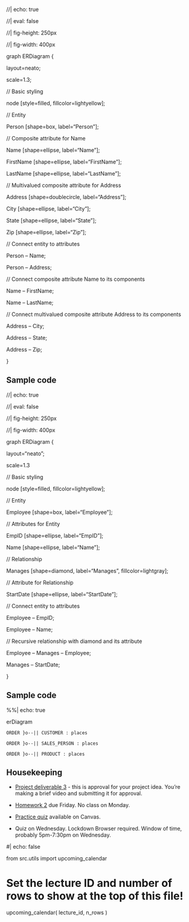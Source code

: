 



//| echo: true

//| eval: false

//| fig-height: 250px

//| fig-width: 400px

graph ERDiagram {

  layout=neato;

  scale=1.3;

  // Basic styling

  node [style=filled, fillcolor=lightyellow];



  // Entity

  Person [shape=box, label="Person"];

  

  // Composite attribute for Name

  Name [shape=ellipse, label="Name"];

  FirstName [shape=ellipse, label="FirstName"];

  LastName [shape=ellipse, label="LastName"];



  // Multivalued composite attribute for Address

  Address [shape=doublecircle, label="Address"];

  City [shape=ellipse, label="City"];

  State [shape=ellipse, label="State"];

  Zip [shape=ellipse, label="Zip"];



  // Connect entity to attributes

  Person -- Name;

  Person -- Address;



  // Connect composite attribute Name to its components

  Name -- FirstName;

  Name -- LastName;



  // Connect multivalued composite attribute Address to its components

  Address -- City;

  Address -- State;

  Address -- Zip;

}



## Sample code





//| echo: true

//| eval: false

//| fig-height: 250px

//| fig-width: 400px

graph ERDiagram {

  layout="neato";

  scale=1.3

  // Basic styling

  node [style=filled, fillcolor=lightyellow];



  // Entity

  Employee [shape=box, label="Employee"];



  // Attributes for Entity

  EmpID [shape=ellipse, label="EmpID"];

  Name [shape=ellipse, label="Name"];

  

  // Relationship

  Manages [shape=diamond, label="Manages", fillcolor=lightgray];



  // Attribute for Relationship

  StartDate [shape=ellipse, label="StartDate"];



  // Connect entity to attributes

  Employee -- EmpID;

  Employee -- Name;



  // Recursive relationship with diamond and its attribute

  Employee -- Manages -- Employee;

  Manages -- StartDate;

}





## Sample code





%%| echo: true

erDiagram

    ORDER }o--|| CUSTOMER : places

    ORDER }o--|| SALES_PERSON : places

    ORDER }o--|| PRODUCT : places





## Housekeeping



- [Project deliverable 3](https://virginiacommonwealth.instructure.com/courses/85746/pages/project-overview-and-deliverable-summary) - this is approval for your project idea. You're making a brief video and submitting it for approval.

- [Homework 2](https://virginiacommonwealth.instructure.com/courses/85746/assignments/725427) due Friday. No class on Monday.

- [Practice quiz](https://virginiacommonwealth.instructure.com/courses/85746/quizzes/174180) available on Canvas.

- Quiz on Wednesday. Lockdown Browser required. Window of time, probably 5pm-7:30pm on Wednesday.



#| echo: false

from src.utils import upcoming_calendar

# Set the lecture ID and number of rows to show at the top of this file!

upcoming_calendar( lecture_id, n_rows )
